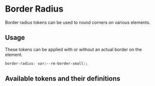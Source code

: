 
<Meta title="Tokens/Border/Border Radius" />

# Border Radius

Border radius tokens can be used to round corners on various elements.

## Usage

These tokens can be applied with or without an actual border on the element.

```css
border-radius: var(--rm-border-small);
```

## Available tokens and their definitions

<DesignTokenDocBlock categoryName="Border Radius" viewType="card" />
